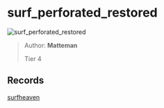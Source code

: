 
# surf_perforated_restored

![surf_perforated_restored](https://raw.githubusercontent.com/Sayt123/SurfMapPics/Maps-and-bonuses/csgo/surf_perforated_restored.jpg)

> Author: **Matteman**
>
> Tier 4

## Records

[surfheaven](https://surfheaven.eu/map/surf_perforated_restored)
